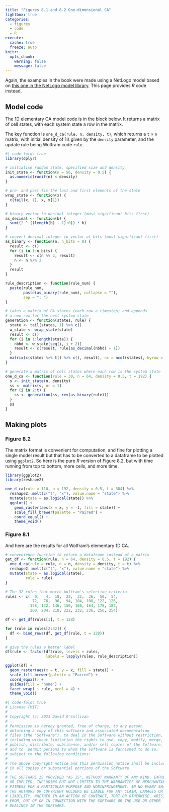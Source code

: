 ```yaml
---
title: "Figures 8.1 and 8.2 One-dimensional CA"
lightbox: true
categories: 
  - figures
  - code
  - R
execute: 
  cache: true
  freeze: auto
knitr:
  opts_chunk: 
    warning: false
    message: false
---
```


Again, the examples in the book were made using a NetLogo model based on [this one in the NetLogo model library](http://ccl.northwestern.edu/netlogo/models/CA1DElementary). This page provides _R_ code instead.

## Model code
The 1D elementary CA model code is in the block below. It returns a matrix of cell states, with each system state a row in the matrix.

The key function is `one_d_ca(rule, n, density, t)`, which returns a `t` $\times$ `n` matrix, with initial density of 1's given by the `density` parameter, and the update rule being Wolfram code `rule`.

```r
#| code-fold: true
library(dplyr)

# initialise random state, specified size and density
init_state <- function(n = 50, density = 0.5) {
  as.numeric(runif(n) < density)
}

# pre- and post-fix the last and first elements of the state
wrap_state <- function(x) {
  c(tail(x, 1), x, x[1])
}

# binary vector to decimal integer (most significant bits first)
as_decimal <- function(b) {
  sum((2 ^ ((length(b) - 1):0)) * b)
}

# convert decimal integer to vector of bits (most significant first)
as_binary <- function(n, n_bits = 8) {
  result <- c()
  for (i in 1:n_bits) {
    result <- c(n %% 2, result)
    n <- n %/% 2
  }
  result
}

rule_description <- function(rule_num) {
  paste(rule_num, 
        paste(as_binary(rule_num), collapse = ""), 
        sep = ": ")
}

# takes a matrix of CA states (each row a timestep) and appends
# a new row for the next system state
generation <- function(states, rule) {
  state <- tail(states, 1) %>% c()
  w_state <- wrap_state(state)
  result <- c()
  for (i in 1:length(state)) {
    nbhd <- w_state[seq(i, i + 2)]
    result <- c(result, rule[as_decimal(nbhd) + 1])
  }
  matrix(c(states %>% t() %>% c(), result), nc = ncol(states), byrow = TRUE)
}

# generate a matrix of cell states where each row is the system state
one_d_ca <- function(rule = 30, n = 64, density = 0.5, t = 192) {
  s <- init_state(n, density)
  ss <- matrix(s, nr = 1)
  for (i in 2:t) {
    ss <- generation(ss, rev(as_binary(rule)))
  }
  ss
}
```

## Making plots
### Figure 8.2
The matrix format is convenient for computation, and fine for plotting a single model result but that has to be converted to a dataframe to be plotted using `ggplot2`. So here is the pure _R_ version of Figure 8.2, but with time running from top to bottom, more cells, and more time.

```r
library(ggplot2)
library(reshape2)

one_d_ca(rule = 110, n = 192, density = 0.5, t = 384) %>%
  reshape2::melt(c("t", "x"), value.name = "state") %>%
  mutate(state = as.logical(state)) %>%
  ggplot() +
    geom_raster(aes(x = x, y = -t, fill = state)) + 
    scale_fill_brewer(palette = "Paired") +
    coord_equal() +
    theme_void()
```

### Figure 8.1
And here are the results for all Wolfram's elementary 1D CA.

```r
# convenience function to return a dataframe instead of a matrix
get_df <- function(rule, n = 64, density = 0.5, t = 192) {
  one_d_ca(rule = rule, n = n, density = density, t = t) %>%
  reshape2::melt(c("t", "x"), value.name = "state") %>%
  mutate(state = as.logical(state),
         rule = rule)
}

# The 32 rules that match Wolfram's selection criteria
rules <- c(  0,   4,  18,  22,  32,  36,  50,  54,
            72,  76,  90,  94, 104, 108, 122, 126,
           128, 132, 146, 150, 160, 164, 178, 182,
           200, 204, 218, 222, 232, 236, 250, 254)

df <- get_df(rules[1], t = 128)

for (rule in rules[2:32]) {
  df <- bind_rows(df, get_df(rule, t = 128))
}

# give the rules a better label
df$rule <- factor(df$rule, levels = rules,
                  labels = lapply(rules, rule_description))

ggplot(df) +
  geom_raster(aes(x = t, y = x, fill = state)) + 
  scale_fill_brewer(palette = "Paired") +
  coord_equal() +
  guides(fill = "none") +
  facet_wrap( ~ rule, ncol = 4) +
  theme_void()
```


```r
#| code-fold: true
# License (MIT)
#
# Copyright (c) 2023 David O'Sullivan
#
# Permission is hereby granted, free of charge, to any person
# obtaining a copy of this software and associated documentation
# files (the "Software"), to deal in the Software without restriction,
# including without limitation the rights to use, copy, modify, merge,
# publish, distribute, sublicense, and/or sell copies of the Software,
# and to  permit persons to whom the Software is furnished to do so,
# subject to the following conditions:
#
# The above copyright notice and this permission notice shall be included
# in all copies or substantial portions of the Software.
#
# THE SOFTWARE IS PROVIDED "AS IS", WITHOUT WARRANTY OF ANY KIND, EXPRESS
# OR IMPLIED, INCLUDING BUT NOT LIMITED TO THE WARRANTIES OF MERCHANTABILITY,
# FITNESS FOR A PARTICULAR PURPOSE AND NONINFRINGEMENT. IN NO EVENT SHALL
# THE AUTHORS OR COPYRIGHT HOLDERS BE LIABLE FOR ANY CLAIM, DAMAGES OR OTHER
# LIABILITY, WHETHER IN AN ACTION OF CONTRACT, TORT OR OTHERWISE, ARISING
# FROM, OUT OF OR IN CONNECTION WITH THE SOFTWARE OR THE USE OR OTHER
# DEALINGS IN THE SOFTWARE.
```
